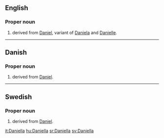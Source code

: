 ==English==

===Proper noun===
{{en-proper noun}}

# {{given name|female|from=Hebrew}} derived from [[Daniel]], variant of [[Daniela]] and [[Danielle]].

----

==Danish==

===Proper noun===
{{infl|da|proper noun}}

# {{given name|female|lang=da}} derived from [[Daniel]].

----

==Swedish==

===Proper noun===
{{infl|sv|proper noun}}

# {{given name|female|lang=sv}} derived from [[Daniel]].

[[it:Daniella]]
[[hu:Daniella]]
[[sr:Daniella]]
[[sv:Daniella]]